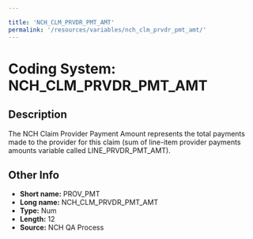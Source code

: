 ```yaml
---

title: 'NCH_CLM_PRVDR_PMT_AMT'
permalink: '/resources/variables/nch_clm_prvdr_pmt_amt/'
---
```

# Coding System: NCH_CLM_PRVDR_PMT_AMT

## Description
The NCH Claim Provider Payment Amount represents the total payments made to the provider for this claim (sum of line-item provider payments amounts variable called LINE_PRVDR_PMT_AMT).

## Other Info
- **Short name:** PROV_PMT
- **Long name:** NCH_CLM_PRVDR_PMT_AMT
- **Type:** Num
- **Length:** 12
- **Source:** NCH QA Process
